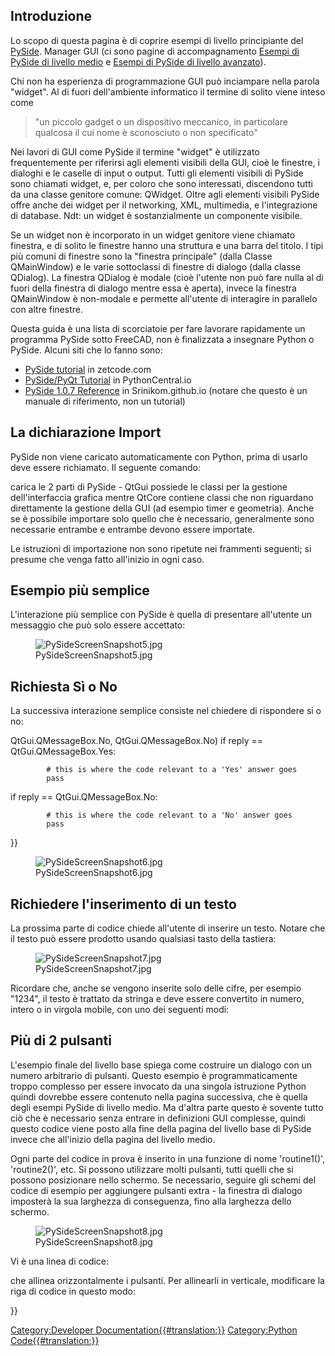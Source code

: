 <languages/>

<span id="Introduction"></span>
==Introduzione==

Lo scopo di questa pagina è di coprire esempi di livello principiante del [[PySide/it|PySide]]. Manager GUI (ci sono pagine di accompagnamento [[PySide_Intermediate_Examples/it|Esempi di PySide di livello medio]] e [[PySide_Advanced_Examples/it|Esempi di PySide di livello avanzato]]).

Chi non ha esperienza di programmazione GUI può inciampare nella parola "widget". Al di fuori dell'ambiente informatico il termine di solito viene inteso come

<blockquote>"un piccolo gadget o un dispositivo meccanico, in particolare qualcosa il cui nome è sconosciuto o non specificato"</blockquote>

Nei lavori di GUI come PySide il termine "widget" è utilizzato frequentemente per riferirsi agli elementi visibili della GUI, cioè le finestre, i dialoghi e le caselle di input o output. Tutti gli elementi visibili di PySide sono chiamati widget, e, per coloro che sono interessati, discendono tutti da una classe genitore comune: QWidget. Oltre agli elementi visibili PySide offre anche dei widget per il networking, XML, multimedia, e l'integrazione di database. Ndt: un widget è sostanzialmente un componente visibile.

Se un widget non è incorporato in un widget genitore viene chiamato finestra, e di solito le finestre hanno una struttura e una barra del titolo. I tipi più comuni di finestre sono la "finestra principale" (dalla Classe QMainWindow) e le varie sottoclassi di finestre di dialogo (dalla classe QDialog). La finestra QDialog è modale (cioè l'utente non può fare nulla al di fuori della finestra di dialogo mentre essa è aperta), invece la finestra QMainWindow è non-modale e permette all'utente di interagire in parallelo con altre finestre.

Questa guida è una lista di scorciatoie per fare lavorare rapidamente un programma PySide sotto FreeCAD, non è finalizzata a insegnare Python o PySide. Alcuni siti che lo fanno sono:
* [http://zetcode.com/gui/pysidetutorial/ PySide tutorial] in zetcode.com
* [http://www.pythoncentral.io/series/python-pyside-pyqt-tutorial/ PySide/PyQt Tutorial] in PythonCentral.io
* [http://srinikom.github.io/ PySide 1.0.7 Reference] in Srinikom.github.io (notare che questo è un manuale di riferimento, non un tutorial)

<span id="Import_statement"></span>
==La dichiarazione Import==

PySide non viene caricato automaticamente con Python, prima di usarlo deve essere richiamato. Il seguente comando:

{{Code|code=
from PySide import QtCore
from PySide import QtGui
}}

carica le 2 parti di PySide - QtGui possiede le classi per la gestione dell'interfaccia grafica mentre QtCore contiene classi che non riguardano direttamente la gestione della GUI (ad esempio timer e geometria). Anche se è possibile importare solo quello che è necessario, generalmente sono necessarie entrambe e entrambe devono essere importate.

Le istruzioni di importazione non sono ripetute nei frammenti seguenti; si presume che venga fatto all'inizio in ogni caso.

<span id="Simplest_Example"></span>
==Esempio più semplice==

L'interazione più semplice con PySide è quella di presentare all'utente un messaggio che può solo essere accettato:

{{Code|code=
reply = QtGui.QMessageBox.information(None,"","Houston, we have a problem")
}}

[[File:PySideScreenSnapshot5.jpg]]

<span id="Yes_or_No_Query"></span>
==Richiesta Sì o No==

La successiva interazione semplice consiste nel chiedere di rispondere si o no:

{{Code|code=
reply = QtGui.QMessageBox.question(None, "", "This is your chance to answer, what do you think?",
         QtGui.QMessageBox.Yes {{!}} QtGui.QMessageBox.No, QtGui.QMessageBox.No)
if reply == QtGui.QMessageBox.Yes:
         # this is where the code relevant to a 'Yes' answer goes
         pass
if reply == QtGui.QMessageBox.No:
         # this is where the code relevant to a 'No' answer goes
         pass
}}

[[File:PySideScreenSnapshot6.jpg]]

<span id="Enter_Text_Query"></span>
==Richiedere l'inserimento di un testo==

La prossima parte di codice chiede all'utente di inserire un testo. Notare che il testo può essere prodotto usando qualsiasi tasto della tastiera:

{{Code|code=
reply = QtGui.QInputDialog.getText(None, "Ouija Central","Enter your thoughts for the day:")
if reply[1]:
	# user clicked OK
	replyText = reply[0]
else:
	# user clicked Cancel
	replyText = reply[0] # which will be "" if they clicked Cancel
}}

[[File:PySideScreenSnapshot7.jpg]]

Ricordare che, anche se vengono inserite solo delle cifre, per esempio "1234", il testo è trattato da stringa e deve essere convertito in numero, intero o in virgola mobile, con uno dei seguenti modi:

{{Code|code=
anInteger = int(userInput) # to convert to an integer from a string representation

aFloat = float(userInput) # to convert to a float from a string representation
}}

<span id="More_Than_2_Buttons"></span>
==Più di 2 pulsanti==

L'esempio finale del livello base spiega come costruire un dialogo con un numero arbitrario di pulsanti. Questo esempio è programmaticamente troppo complesso per essere invocato da una singola istruzione Python quindi dovrebbe essere contenuto nella pagina successiva, che è quella degli esempi PySide di livello medio. Ma d'altra parte questo è sovente tutto ciò che è necessario senza entrare in definizioni GUI complesse, quindi questo codice viene posto alla fine della pagina del livello base di PySide invece che all'inizio della pagina del livello medio.

{{Code|code=
from PySide import QtGui, QtCore

class MyButtons(QtGui.QDialog):
	""""""
	def __init__(self):
		super(MyButtons, self).__init__()
		self.initUI()
	def initUI(self):      
		option1Button = QtGui.QPushButton("Option 1")
		option1Button.clicked.connect(self.onOption1)
		option2Button = QtGui.QPushButton("Option 2")
		option2Button.clicked.connect(self.onOption2)
		option3Button = QtGui.QPushButton("Option 3")
		option3Button.clicked.connect(self.onOption3)
		option4Button = QtGui.QPushButton("Option 4")
		option4Button.clicked.connect(self.onOption4)
		option5Button = QtGui.QPushButton("Option 5")
		option5Button.clicked.connect(self.onOption5)
		#
		buttonBox = QtGui.QDialogButtonBox()
		buttonBox = QtGui.QDialogButtonBox(QtCore.Qt.Horizontal)
		buttonBox.addButton(option1Button, QtGui.QDialogButtonBox.ActionRole)
		buttonBox.addButton(option2Button, QtGui.QDialogButtonBox.ActionRole)
		buttonBox.addButton(option3Button, QtGui.QDialogButtonBox.ActionRole)
		buttonBox.addButton(option4Button, QtGui.QDialogButtonBox.ActionRole)
		buttonBox.addButton(option5Button, QtGui.QDialogButtonBox.ActionRole)
		#
		mainLayout = QtGui.QVBoxLayout()
		mainLayout.addWidget(buttonBox)
		self.setLayout(mainLayout)
		# define window		xLoc,yLoc,xDim,yDim
		self.setGeometry(	250, 250, 0, 50)
		self.setWindowTitle("Pick a Button")
		self.setWindowFlags(QtCore.Qt.WindowStaysOnTopHint)
	def onOption1(self):
		self.retStatus = 1
		self.close()
	def onOption2(self):
		self.retStatus = 2
		self.close()
	def onOption3(self):
		self.retStatus = 3
		self.close()
	def onOption4(self):
		self.retStatus = 4
		self.close()
	def onOption5(self):
		self.retStatus = 5
		self.close()

def routine1():
	print ('routine 1')

form = MyButtons()
form.exec_()
if form.retStatus==1:
	routine1()
elif form.retStatus==2:
	routine2()
elif form.retStatus==3:
	routine3()
elif form.retStatus==4:
	routine4()
elif form.retStatus==5:
	routine5()
}}

Ogni parte del codice in prova è inserito in una funzione di nome 'routine1()', 'routine2()', etc. Si possono utilizzare molti pulsanti, tutti quelli che si possono posizionare nello schermo. Se necessario, seguire gli schemi del codice di esempio per aggiungere pulsanti extra - la finestra di dialogo imposterà la sua larghezza di conseguenza, fino alla larghezza dello schermo.

[[File:PySideScreenSnapshot8.jpg]]

Vi è una linea di codice:

{{Code|code=
buttonBox = QtGui.QDialogButtonBox(QtCore.Qt.Horizontal)
}}

che allinea orizzontalmente i pulsanti. Per allinearli in verticale, modificare la riga di codice in questo modo:

{{Code|code=
buttonBox = QtGui.QDialogButtonBox(QtCore.Qt.Vertical)
}}


{{Powerdocnavi{{#translation:}}}}
[[Category:Developer Documentation{{#translation:}}]]
[[Category:Python Code{{#translation:}}]]